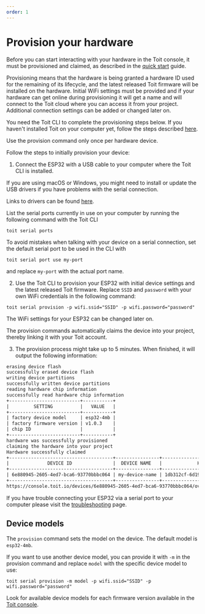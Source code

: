 ```yaml
---
order: 1
---
```


# Provision your hardware

Before you can start interacting with your hardware in the Toit console, it must be provisioned and claimed,
as described in the [quick start](../../quick_start) guide.

Provisioning means that the hardware is being granted a hardware ID used for the remaining of its lifecycle,
and the latest released Toit firmware will be installed on the hardware. Initial WiFi settings must be provided and
if your hardware can get online during provisioning it will get a name and will connect to the Toit cloud where you
can access it from your project.
Additional connection settings can be added or changed later on.

You need the Toit CLI to complete the provisioning steps below.
If you haven't installed Toit on your computer yet, follow the steps described [here](../../installation).

<Note type="warning">

Use the provision command only once per hardware device.

</Note>

Follow the steps to initially provision your device:

1. Connect the ESP32 with a USB cable to your computer where the Toit CLI is installed.

<Note type="warning" title="Install drivers!">

If you are using macOS or Windows, you might need to install or update the USB drivers if you have problems with the serial connection.

Links to drivers can be found [here](../serialport#install-drivers).

</Note>

List the serial ports currently in use on your computer by running the following command with the Toit CLI

```shell
toit serial ports
```

To avoid mistakes when talking with your device on a serial connection, set the default serial port to be used in the CLI with

```shell
toit serial port use my-port
```

and replace `my-port` with the actual port name.

2. Use the Toit CLI to provision your ESP32 with initial device settings and the latest released Toit firmware.
   Replace `SSID` and `password` with your own WiFi credentials in the following command:

```shell
toit serial provision -p wifi.ssid="SSID" -p wifi.password="password"
```

The WiFi settings for your ESP32 can be changed later on.

The provision commands automatically claims the device into your project,
thereby linking it with your Toit account.

3. The provision process might take up to 5 minutes. When finished, it will output the following information:

```txt
erasing device flash
successfully erased device flash
writing device partitions
successfully written device partitions
reading hardware chip information
successfully read hardware chip information
+--------------------------+-----------+
|         SETTING          |   VALUE   |
+--------------------------+-----------+
| factory device model     | esp32-4mb |
| factory firmware version | v1.0.3    |
| chip ID                  |           |
+--------------------------+-----------+
hardware was successfully provisioned
claiming the hardware into your project
Hardware successfully claimed
+--------------------------------------+----------------+--------------------------------------+
|              DEVICE ID               |  DEVICE NAME   |             HARDWARE ID              |
+--------------------------------------+----------------+--------------------------------------+
| 6e880945-2605-4ed7-bca6-93770bbbc064 | my-device-name | 1db312cf-6d19-4c16-84d7-6b7f32b36da1 |
+--------------------------------------+----------------+--------------------------------------+
https://console.toit.io/devices/6e880945-2605-4ed7-bca6-93770bbbc064/overview
```

<Note title="Troubleshooting">

If you have trouble connecting your ESP32 via a serial port to your computer please visit the [troubleshooting](../serialport) page.

</Note>

## Device models

The `provision` command sets the model on the device. The default model is `esp32-4mb`.

If you want to use another device model, you can provide it with `-m` in the provision command and replace `model` with the specific device model to use:

```shell
toit serial provision -m model -p wifi.ssid="SSID" -p wifi.password="password"
```

Look for available device models for each firmware version available in the
[Toit console](https://console.toit.io/project/firmware).
